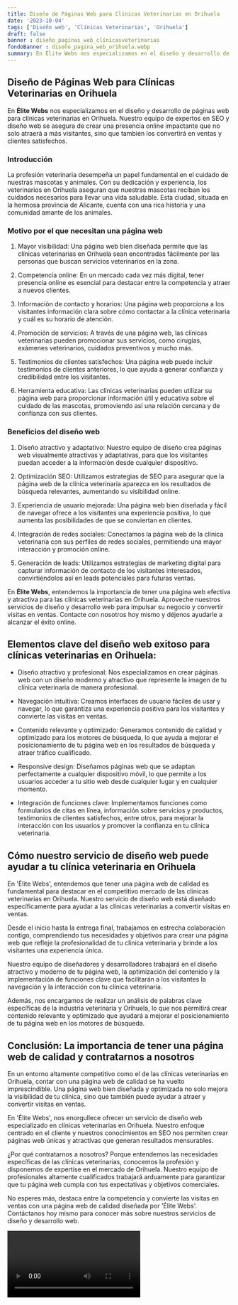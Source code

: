 ```yaml
---
title: Diseño de Páginas Web para Clínicas Veterinarias en Orihuela
date: '2023-10-04'
tags: ['Diseño web', 'Clínicas Veterinarias', 'Orihuela']
draft: false
banner : diseño_paginas_web_clínicasveterinarias
fondoBanner : diseño_pagina_web_orihuela.webp
summary: En Élite Webs nos especializamos en el diseño y desarrollo de páginas web para clínicas veterinarias en Orihuela. Nuestro equipo de expertos en SEO y diseño web se asegura de crear una presencia online impactante que no solo atraerá a más visitantes, sino que también los convertirá en ventas y clientes satisfechos.
---
```


## Diseño de Páginas Web para Clínicas Veterinarias en Orihuela

En **Élite Webs** nos especializamos en el diseño y desarrollo de páginas web para clínicas veterinarias en Orihuela. Nuestro equipo de expertos en SEO y diseño web se asegura de crear una presencia online impactante que no solo atraerá a más visitantes, sino que también los convertirá en ventas y clientes satisfechos.

### Introducción

La profesión veterinaria desempeña un papel fundamental en el cuidado de nuestras mascotas y animales. Con su dedicación y experiencia, los veterinarios en Orihuela aseguran que nuestras mascotas reciban los cuidados necesarios para llevar una vida saludable. Esta ciudad, situada en la hermosa provincia de Alicante, cuenta con una rica historia y una comunidad amante de los animales.

### Motivo por el que necesitan una página web

1. Mayor visibilidad: Una página web bien diseñada permite que las clínicas veterinarias en Orihuela sean encontradas fácilmente por las personas que buscan servicios veterinarios en la zona.

2. Competencia online: En un mercado cada vez más digital, tener presencia online es esencial para destacar entre la competencia y atraer a nuevos clientes.

3. Información de contacto y horarios: Una página web proporciona a los visitantes información clara sobre cómo contactar a la clínica veterinaria y cuál es su horario de atención.

4. Promoción de servicios: A través de una página web, las clínicas veterinarias pueden promocionar sus servicios, como cirugías, exámenes veterinarios, cuidados preventivos y mucho más.

5. Testimonios de clientes satisfechos: Una página web puede incluir testimonios de clientes anteriores, lo que ayuda a generar confianza y credibilidad entre los visitantes.

6. Herramienta educativa: Las clínicas veterinarias pueden utilizar su página web para proporcionar información útil y educativa sobre el cuidado de las mascotas, promoviendo así una relación cercana y de confianza con sus clientes.

### Beneficios del diseño web

1. Diseño atractivo y adaptativo: Nuestro equipo de diseño crea páginas web visualmente atractivas y adaptativas, para que los visitantes puedan acceder a la información desde cualquier dispositivo.

2. Optimización SEO: Utilizamos estrategias de SEO para asegurar que la página web de la clínica veterinaria aparezca en los resultados de búsqueda relevantes, aumentando su visibilidad online.

3. Experiencia de usuario mejorada: Una página web bien diseñada y fácil de navegar ofrece a los visitantes una experiencia positiva, lo que aumenta las posibilidades de que se conviertan en clientes.

4. Integración de redes sociales: Conectamos la página web de la clínica veterinaria con sus perfiles de redes sociales, permitiendo una mayor interacción y promoción online.

5. Generación de leads: Utilizamos estrategias de marketing digital para capturar información de contacto de los visitantes interesados, convirtiéndolos así en leads potenciales para futuras ventas.

En **Élite Webs**, entendemos la importancia de tener una página web efectiva y atractiva para las clínicas veterinarias en Orihuela. Aproveche nuestros servicios de diseño y desarrollo web para impulsar su negocio y convertir visitas en ventas. Contacte con nosotros hoy mismo y déjenos ayudarle a alcanzar el éxito online.

<GifSeo />

<Cta />

## Elementos clave del diseño web exitoso para clínicas veterinarias en Orihuela:

- Diseño atractivo y profesional: Nos especializamos en crear páginas web con un diseño moderno y atractivo que represente la imagen de tu clínica veterinaria de manera profesional.

- Navegación intuitiva: Creamos interfaces de usuario fáciles de usar y navegar, lo que garantiza una experiencia positiva para los visitantes y convierte las visitas en ventas.

- Contenido relevante y optimizado: Generamos contenido de calidad y optimizado para los motores de búsqueda, lo que ayuda a mejorar el posicionamiento de tu página web en los resultados de búsqueda y atraer tráfico cualificado.

- Responsive design: Diseñamos páginas web que se adaptan perfectamente a cualquier dispositivo móvil, lo que permite a los usuarios acceder a tu sitio web desde cualquier lugar y en cualquier momento.

- Integración de funciones clave: Implementamos funciones como formularios de citas en línea, información sobre servicios y productos, testimonios de clientes satisfechos, entre otros, para mejorar la interacción con los usuarios y promover la confianza en tu clínica veterinaria.

## Cómo nuestro servicio de diseño web puede ayudar a tu clínica veterinaria en Orihuela

En 'Élite Webs', entendemos que tener una página web de calidad es fundamental para destacar en el competitivo mercado de las clínicas veterinarias en Orihuela. Nuestro servicio de diseño web está diseñado específicamente para ayudar a las clínicas veterinarias a convertir visitas en ventas.

Desde el inicio hasta la entrega final, trabajamos en estrecha colaboración contigo, comprendiendo tus necesidades y objetivos para crear una página web que refleje la profesionalidad de tu clínica veterinaria y brinde a los visitantes una experiencia única.

Nuestro equipo de diseñadores y desarrolladores trabajará en el diseño atractivo y moderno de tu página web, la optimización del contenido y la implementación de funciones clave que facilitarán a los visitantes la navegación y la interacción con tu clínica veterinaria.

Además, nos encargamos de realizar un análisis de palabras clave específicas de la industria veterinaria y Orihuela, lo que nos permitirá crear contenido relevante y optimizado que ayudará a mejorar el posicionamiento de tu página web en los motores de búsqueda.

## Conclusión: La importancia de tener una página web de calidad y contratarnos a nosotros

En un entorno altamente competitivo como el de las clínicas veterinarias en Orihuela, contar con una página web de calidad se ha vuelto imprescindible. Una página web bien diseñada y optimizada no solo mejora la visibilidad de tu clínica, sino que también puede ayudar a atraer y convertir visitas en ventas.

En 'Élite Webs', nos enorgullece ofrecer un servicio de diseño web especializado en clínicas veterinarias en Orihuela. Nuestro enfoque centrado en el cliente y nuestros conocimientos en SEO nos permiten crear páginas web únicas y atractivas que generan resultados mensurables.

¿Por qué contratarnos a nosotros? Porque entendemos las necesidades específicas de las clínicas veterinarias, conocemos la profesión y disponemos de expertise en el mercado de Orihuela. Nuestro equipo de profesionales altamente cualificados trabajará arduamente para garantizar que tu página web cumpla con tus expectativas y objetivos comerciales.

No esperes más, destaca entre la competencia y convierte las visitas en ventas con una página web de calidad diseñada por 'Élite Webs'. Contáctanos hoy mismo para conocer más sobre nuestros servicios de diseño y desarrollo web.

<Video />

<CtaBot job='Clínicas Veterinarias' city='Orihuela'/>

<Gmaps query='Orihuela+españa+maps' />